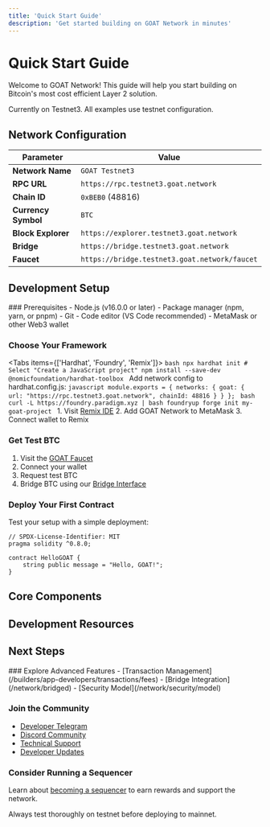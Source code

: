 ```yaml
---
title: 'Quick Start Guide'
description: 'Get started building on GOAT Network in minutes'
---
```



# Quick Start Guide

Welcome to GOAT Network! This guide will help you start building on Bitcoin's most cost efficient Layer 2 solution.

<Callout type="info">
  Currently on Testnet3. All examples use testnet configuration.
</Callout>

## Network Configuration

| Parameter           | Value                                        |
|---------------------|----------------------------------------------|
| **Network Name**    | `GOAT Testnet3`                              |
| **RPC URL**         | `https://rpc.testnet3.goat.network`          |
| **Chain ID**        | `0xBEB0` (48816)                             |
| **Currency Symbol** | `BTC`                                        |
| **Block Explorer**  | `https://explorer.testnet3.goat.network`     |
| **Bridge**          | `https://bridge.testnet3.goat.network`       |
| **Faucet**          | `https://bridge.testnet3.goat.network/faucet`|

## Development Setup

<Steps>
### Prerequisites
- Node.js (v16.0.0 or later)
- Package manager (npm, yarn, or pnpm)
- Git
- Code editor (VS Code recommended)
- MetaMask or other Web3 wallet

### Choose Your Framework
<Tabs items={['Hardhat', 'Foundry', 'Remix']}>
  <Tab>
    ```bash
    npx hardhat init
    # Select "Create a JavaScript project"
    npm install --save-dev @nomicfoundation/hardhat-toolbox
    ```
    Add network config to hardhat.config.js:
    ```javascript
    module.exports = {
      networks: {
        goat: {
          url: "https://rpc.testnet3.goat.network",
          chainId: 48816
        }
      }
    };
    ```
  </Tab>
  <Tab>
    ```bash
    curl -L https://foundry.paradigm.xyz | bash
    foundryup
    forge init my-goat-project
    ```
  </Tab>
  <Tab>
    1. Visit [Remix IDE](https://remix.ethereum.org)
    2. Add GOAT Network to MetaMask
    3. Connect wallet to Remix
  </Tab>
</Tabs>

### Get Test BTC
1. Visit the [GOAT Faucet](https://bridge.testnet3.goat.network/faucet)
2. Connect your wallet
3. Request test BTC
4. Bridge BTC using our [Bridge Interface](https://bridge.testnet3.goat.network)

### Deploy Your First Contract
Test your setup with a simple deployment:
```solidity
// SPDX-License-Identifier: MIT
pragma solidity ^0.8.0;

contract HelloGOAT {
    string public message = "Hello, GOAT!";
}
```
</Steps>

## Core Components

<Cards>
  <Card 
    title="Bitcoin Layer 2" 
    href="/network/concepts/bitcoin"
  />
  <Card 
    title="ZKM Infrastructure" 
    href="/network/concepts/zkm"
  />
  <Card 
    title="Optimistic Challenge Protocol" 
    href="/network/concepts/ocp"
  />
</Cards>

## Development Resources

<Cards>
  <Card 
    title="Technical Whitepaper" 
    href="https://drive.google.com/file/d/1U-thxS4DRfSTOsLxC2ezQNk1KNrrLBd3/view"
  />
  <Card 
    title="Smart Contract Guide" 
    href="/builders/app-developers/contracts/solidity"
  />
  <Card 
    title="Bridge Integration" 
    href="/network/bridged"
  />
  <Card 
    title="Security Best Practices" 
    href="/network/security/model"
  />
</Cards>

## Next Steps

<Steps>
### Explore Advanced Features
- [Transaction Management](/builders/app-developers/transactions/fees)
- [Bridge Integration](/network/bridged)
- [Security Model](/network/security/model)

### Join the Community
- [Developer Telegram](https://t.me/+5JwHzveSo4IxMGY5)
- [Discord Community](https://discord.gg/99WEU3Y4)
- [Technical Support](https://founders.goat.network/)
- [Developer Updates](https://twitter.com/goatnetwork)

### Consider Running a Sequencer
Learn about [becoming a sequencer](/builders/sequencers/overview) to earn rewards and support the network.
</Steps>

<Callout type="warning">
  Always test thoroughly on testnet before deploying to mainnet.
</Callout>
